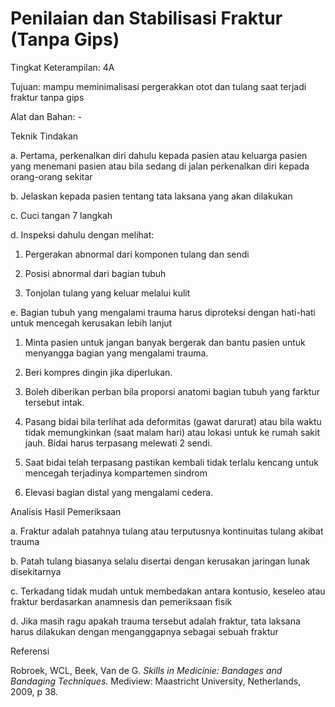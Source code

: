 # Penilaian dan Stabilisasi Fraktur (Tanpa Gips) 
Tingkat Keterampilan: 4A

Tujuan: mampu meminimalisasi pergerakkan otot dan tulang saat terjadi fraktur tanpa gips

Alat dan Bahan: -

Teknik Tindakan

a. Pertama, perkenalkan diri dahulu kepada pasien atau keluarga pasien yang menemani pasien atau bila sedang di jalan perkenalkan diri kepada orang-orang sekitar

b. Jelaskan kepada pasien tentang tata laksana yang akan dilakukan

 

c. Cuci tangan 7 langkah

d. Inspeksi dahulu dengan melihat:

1) Pergerakan abnormal dari komponen tulang dan sendi

2) Posisi abnormal dari bagian tubuh

3) Tonjolan tulang yang keluar melalui kulit

e. Bagian tubuh yang mengalami trauma harus diproteksi dengan hati-hati untuk mencegah kerusakan lebih lanjut

1) Minta pasien untuk jangan banyak bergerak dan bantu pasien untuk menyangga bagian yang mengalami trauma.

2) Beri kompres dingin jika diperlukan.

3) Boleh diberikan perban bila proporsi anatomi bagian tubuh yang farktur tersebut intak.

4) Pasang bidai bila terlihat ada deformitas (gawat darurat) atau bila waktu tidak memungkinkan (saat malam hari) atau lokasi untuk ke rumah sakit jauh. Bidai harus terpasang melewati 2 sendi.

5) Saat bidai telah terpasang pastikan kembali tidak terlalu kencang untuk mencegah terjadinya kompartemen sindrom

6) Elevasi bagian distal yang mengalami cedera.

Analisis Hasil Pemeriksaan

a. Fraktur adalah patahnya tulang atau terputusnya kontinuitas tulang akibat trauma

b. Patah tulang biasanya selalu disertai dengan kerusakan jaringan lunak disekitarnya

c. Terkadang tidak mudah untuk membedakan antara kontusio, keseleo atau fraktur berdasarkan anamnesis dan pemeriksaan fisik

d. Jika masih ragu apakah trauma tersebut adalah fraktur, tata laksana harus dilakukan dengan menganggapnya sebagai sebuah fraktur

Referensi

Robroek, WCL, Beek, Van de G. _Skills in Medicinie: Bandages and Bandaging Techniques._ Mediview: Maastricht University, Netherlands, 2009, p 38.

 
